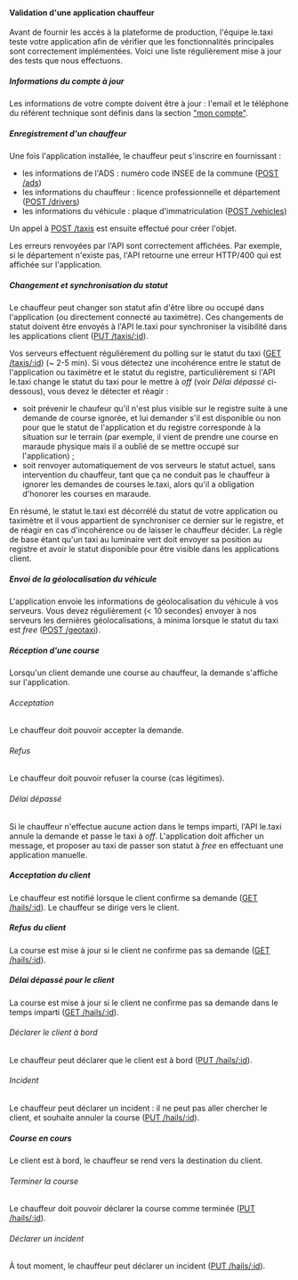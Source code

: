 #### Validation d'une application chauffeur

Avant de fournir les accès à la plateforme de production, l'équipe le.taxi teste votre application afin de vérifier que les fonctionnalités principales sont correctement implémentées. Voici une liste régulièrement mise à jour des tests que nous effectuons.


##### Informations du compte à jour

Les informations de votre compte doivent être à jour : l'email et le téléphone du référent technique sont définis dans la section ["mon compte"](/account).


##### Enregistrement d'un chauffeur

Une fois l'application installée, le chauffeur peut s'inscrire en fournissant :

* les informations de l'ADS : numéro code INSEE de la commune ([POST /ads](https://dev.api.taxi/doc/#/default/post_ads))
* les informations du chauffeur : licence professionnelle et département ([POST /drivers](https://dev.api.taxi/doc/#/default/post_drivers))
* les informations du véhicule : plaque d'immatriculation ([POST /vehicles](https://dev.api.taxi/doc/#/default/post_vehicles))

Un appel à [POST /taxis](https://dev.api.taxi/doc/#/default/post_taxis) est ensuite effectué pour créer l'objet.

Les erreurs renvoyées par l'API sont correctement affichées. Par exemple, si le département n'existe pas, l'API retourne une erreur HTTP/400 qui est affichée sur l'application.


##### Changement et synchronisation du statut

Le chauffeur peut changer son statut afin d'être libre ou occupé dans l'application (ou directement connecté au
taximètre).
Ces changements de statut doivent être envoyés à l'API le.taxi pour synchroniser la visibilité dans les applications
client  ([PUT /taxis/:id](https://dev.api.taxi/doc/#/default/put_taxis__taxi_id_)).

Vos serveurs effectuent régulièrement du polling sur le statut du taxi ([GET
/taxis/:id](https://dev.api.taxi/doc/#/default/get_taxis__taxi_id_)) (~ 2-5 min).
Si vous détectez une incohérence entre le statut de l'application ou taximètre et le statut du registre,
particulièrement si l'API le.taxi change le statut du taxi pour le mettre à *off* (voir *Délai dépassé* ci-dessous),
vous devez le détecter et réagir :
- soit prévenir le chaufeur qu'il n'est plus visible sur le registre suite à une demande de course ignorée, et lui
  demander s'il est disponible ou non pour que le statut de l'application et du registre corresponde à la situation sur le
  terrain (par exemple, il vient de prendre une course en maraude physique mais il a oublié de se mettre occupé sur l'application) ;
- soit renvoyer automatiquement de vos serveurs le statut actuel, sans intervention du chauffeur, tant que ça ne conduit
  pas le chauffeur à ignorer les demandes de courses le.taxi, alors qu'il a obligation d'honorer les courses en maraude.

En résumé, le statut le.taxi est décorrélé du statut de votre application ou taximètre et il vous appartient de
synchroniser ce dernier sur le registre, et de réagir en cas d'incohérence ou de laisser le chauffeur décider.  La règle
de base étant qu'un taxi au luminaire vert doit envoyer sa position au registre et avoir le statut disponible pour être
visible dans les applications client.

##### Envoi de la géolocalisation du véhicule

L'application envoie les informations de géolocalisation du véhicule à vos serveurs. Vous devez régulièrement (< 10
secondes) envoyer à nos serveurs les dernières géolocalisations, à minima lorsque le statut du taxi est *free*
([POST /geotaxi](https://dev.api.taxi/doc/#/default/post_geotaxi_)).

##### Réception d'une course

Lorsqu'un client demande une course au chauffeur, la demande s'affiche sur l'application.

###### Acceptation

Le chauffeur doit pouvoir accepter la demande.

###### Refus

Le chauffeur doit pouvoir refuser la course (cas légitimes).

###### Délai dépassé

Si le chauffeur n'effectue aucune action dans le temps imparti, l'API le.taxi annule la demande et passe le taxi à *off*. L'application doit afficher un message, et proposer au taxi de passer son statut à *free* en effectuant une application manuelle.


##### Acceptation du client

Le chauffeur est notifié lorsque le client confirme sa demande ([GET /hails/:id](https://dev.api.taxi/doc/#/default/get_hails__hail_id_)). Le chauffeur se dirige vers le client.

##### Refus du client

La course est mise à jour si le client ne confirme pas sa demande ([GET /hails/:id](https://dev.api.taxi/doc/#/default/get_hails__hail_id_)).

##### Délai dépassé pour le client

La course est mise à jour si le client ne confirme pas sa demande dans le temps imparti ([GET /hails/:id](https://dev.api.taxi/doc/#/default/get_hails__hail_id_)).

###### Déclarer le client à bord

Le chauffeur peut déclarer que le client est à bord ([PUT /hails/:id](https://dev.api.taxi/doc/#/default/put_hails__hail_id_)).

###### Incident

Le chauffeur peut déclarer un incident : il ne peut pas aller chercher le client, et souhaite annuler la course ([PUT /hails/:id](https://dev.api.taxi/doc/#/default/put_hails__hail_id_)).


##### Course en cours

Le client est à bord, le chauffeur se rend vers la destination du client.

###### Terminer la course

Le chauffeur doit pouvoir déclarer la course comme terminée ([PUT /hails/:id](https://dev.api.taxi/doc/#/default/put_hails__hail_id_)).

###### Déclarer un incident

À tout moment, le chauffeur peut déclarer un incident ([PUT /hails/:id](https://dev.api.taxi/doc/#/default/put_hails__hail_id_)).
